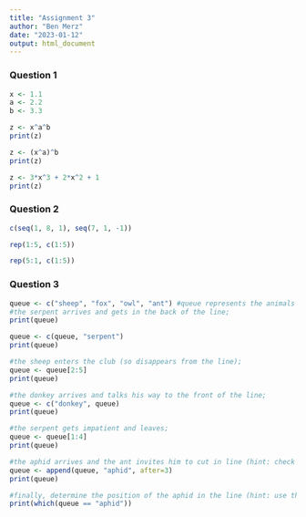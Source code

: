```yaml
---
title: "Assignment 3"
author: "Ben Merz"
date: "2023-01-12"
output: html_document
---
```


### Question 1

```r
x <- 1.1
a <- 2.2
b <- 3.3

z <- x^a^b
print(z)

z <- (x^a)^b
print(z)

z <- 3*x^3 + 2*x^2 + 1
print(z)
```

### Question 2
```r
c(seq(1, 8, 1), seq(7, 1, -1))

rep(1:5, c(1:5))

rep(5:1, c(1:5))
```

### Question 3
```r
queue <- c("sheep", "fox", "owl", "ant") #queue represents the animals that are lined up to enter an exclusive club
#the serpent arrives and gets in the back of the line;
print(queue)

queue <- c(queue, "serpent")
print(queue)

#the sheep enters the club (so disappears from the line);
queue <- queue[2:5]
print(queue)

#the donkey arrives and talks his way to the front of the line;
queue <- c("donkey", queue)
print(queue)

#the serpent gets impatient and leaves;
queue <- queue[1:4]
print(queue)

#the aphid arrives and the ant invites him to cut in line (hint: check out the append function).
queue <- append(queue, "aphid", after=3)
print(queue)

#finally, determine the position of the aphid in the line (hint: use the which function).
print(which(queue == "aphid"))

```





